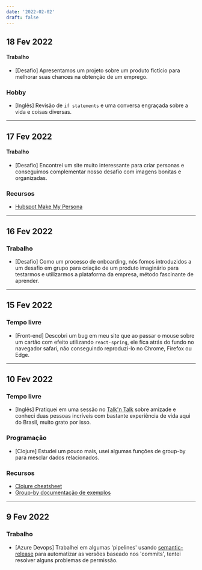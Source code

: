 ```yaml
---
date: '2022-02-02'
draft: false
---
```


## 18 Fev 2022

#### Trabalho

- [Desafio] Apresentamos um projeto sobre um produto fictício para melhorar suas chances na obtenção de um emprego.

### Hobby

- [Inglês] Revisão de `if statements` e uma conversa engraçada sobre a vida e coisas diversas.

---

## 17 Fev 2022

#### Trabalho

- [Desafio] Encontrei um site muito interessante para criar personas e conseguimos complementar nosso desafio com imagens bonitas e organizadas.

### Recursos

- [Hubspot Make My Persona](https://hubspot.com/make-my-persona)

---

## 16 Fev 2022

### Trabalho

- [Desafio] Como um processo de onboarding, nós fomos introduzidos a um desafio em grupo para criação de um produto imaginário para testarmos e utilizarmos a plataforma da empresa, método fascinante de aprender.

---

## 15 Fev 2022

### Tempo livre

- [Front-end] Descobri um bug em meu site que ao passar o mouse sobre um cartão com efeito utilizando `react-spring`, ele fica atrás do fundo no navegador safari, não conseguindo reproduzi-lo no Chrome, Firefox ou Edge.

---

## 10 Fev 2022

### Tempo livre

- [Inglês] Pratiquei em uma sessão no [Talk'n Talk](https://www.talkntalk.com.br/) sobre amizade e conheci duas pessoas incríveis com bastante experiência de vida aqui do Brasil, muito grato por isso.

### Programação

- [Clojure] Estudei um pouco mais, usei algumas funções de group-by para mesclar dados relacionados.

### Recursos

- [Clojure cheatsheet](https://clojure.org/api/cheatsheet)
- [Group-by documentação de exemplos](https://clojuredocs.org/clojure.core/group-by)

---

## 9 Fev 2022

### Trabalho

- [Azure Devops] Trabalhei em algumas 'pipelines' usando [semantic-release](https://github.com/semantic-release/semantic-release) para automatizar as versões baseado nos 'commits', tentei resolver alguns problemas de permissão.
